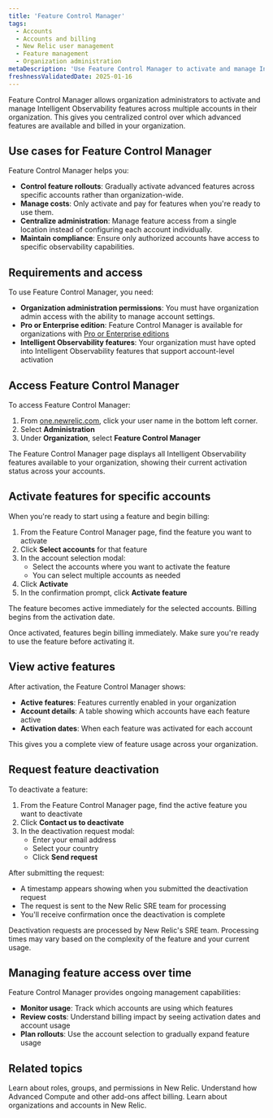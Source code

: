 ```yaml
---
title: 'Feature Control Manager'
tags:
  - Accounts
  - Accounts and billing
  - New Relic user management
  - Feature management
  - Organization administration
metaDescription: 'Use Feature Control Manager to activate and manage Intelligent Observability features across your organization accounts.'
freshnessValidatedDate: 2025-01-16
---
```


Feature Control Manager allows organization administrators to activate and manage Intelligent Observability features across multiple accounts in their organization. This gives you centralized control over which advanced features are available and billed in your organization.

## Use cases for Feature Control Manager

Feature Control Manager helps you:

* **Control feature rollouts**: Gradually activate advanced features across specific accounts rather than organization-wide.
* **Manage costs**: Only activate and pay for features when you're ready to use them.
* **Centralize administration**: Manage feature access from a single location instead of configuring each account individually.
* **Maintain compliance**: Ensure only authorized accounts have access to specific observability capabilities.


## Requirements and access

To use Feature Control Manager, you need:

* **Organization administration permissions**: You must have organization admin access with the ability to manage account settings.
* **Pro or Enterprise edition**: Feature Control Manager is available for organizations with [Pro or Enterprise editions](https://newrelic.com/pricing)
* **Intelligent Observability features**: Your organization must have opted into Intelligent Observability features that support account-level activation

## Access Feature Control Manager

To access Feature Control Manager:

1. From [one.newrelic.com](https://one.newrelic.com), click your user name in the bottom left corner.
2. Select **Administration**
3. Under **Organization**, select **Feature Control Manager**

The Feature Control Manager page displays all Intelligent Observability features available to your organization, showing their current activation status across your accounts.

## Activate features for specific accounts

When you're ready to start using a feature and begin billing:

1. From the Feature Control Manager page, find the feature you want to activate
2. Click **Select accounts** for that feature
3. In the account selection modal:
   - Select the accounts where you want to activate the feature
   - You can select multiple accounts as needed
4. Click **Activate**
5. In the confirmation prompt, click **Activate feature**

The feature becomes active immediately for the selected accounts. Billing begins from the activation date.

<Callout variant="important">
  Once activated, features begin billing immediately. Make sure you're ready to use the feature before activating it.
</Callout>

## View active features

After activation, the Feature Control Manager shows:

* **Active features**: Features currently enabled in your organization
* **Account details**: A table showing which accounts have each feature active
* **Activation dates**: When each feature was activated for each account

This gives you a complete view of feature usage across your organization.

## Request feature deactivation

To deactivate a feature:

1. From the Feature Control Manager page, find the active feature you want to deactivate
2. Click **Contact us to deactivate**
3. In the deactivation request modal:
   - Enter your email address
   - Select your country
   - Click **Send request**

After submitting the request:
* A timestamp appears showing when you submitted the deactivation request
* The request is sent to the New Relic SRE team for processing
* You'll receive confirmation once the deactivation is complete

<Callout variant="tip">
  Deactivation requests are processed by New Relic's SRE team. Processing times may vary based on the complexity of the feature and your current usage.
</Callout>

## Managing feature access over time

Feature Control Manager provides ongoing management capabilities:

* **Monitor usage**: Track which accounts are using which features
* **Review costs**: Understand billing impact by seeing activation dates and account usage
* **Plan rollouts**: Use the account selection to gradually expand feature usage

## Related topics

<DocTiles>
  <DocTile title="User management concepts" path="/docs/accounts/accounts-billing/new-relic-one-user-management/user-management-concepts">Learn about roles, groups, and permissions in New Relic.</DocTile>
  <DocTile title="Add-on billing" path="/docs/accounts/accounts-billing/new-relic-one-pricing-billing/add-on-billing">Understand how Advanced Compute and other add-ons affect billing.</DocTile>
  <DocTile title="Account structure" path="/docs/accounts/accounts-billing/account-structure/new-relic-account-structure">Learn about organizations and accounts in New Relic.</DocTile>
</DocTiles>